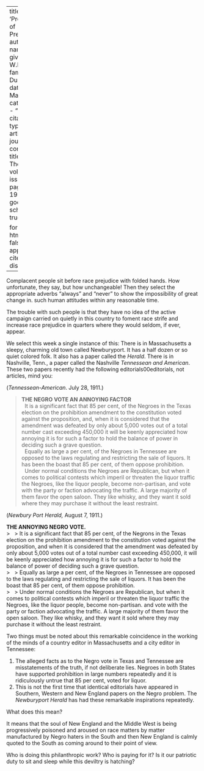 
---
title: 'Promotion of Prejudice'
author:
  - name:
      given: W.E.B.
      family: Du Bois
date: Mar. 1911
categories: 
  - ""
citation: 
  type: article-journal
  container-title: The Crisis
  volume: 2
  issue: 5
  page: 196-197
google-scholar: true

format:
  html:
    toc: false
    appendix-cite-as: display
---




Complacent people sit before
race prejudice with folded hands. How unfortunate, they say, but how unchangeable! Then they select the appropriate adverbs "always" and "never" to show the impossibility of great change in. such human attitudes within any reasonable time.

The trouble with such people is that they have no idea of the active campaign carried on quietly in this country to foment race strife and increase race prejudice in quarters where they would seldom, if ever, appear.

We select this week a single instance of this: There is in Massachusetts a sleepy, charming old town called Newburyport. It has a half dozen or so quiet colored folk. It also has a paper called the *Herald*. There is in Nashville, Tenn., a paper called the Nashville *Tennessean and American*. These two papers recently had the following editorials00editorials, not articles, mind you:

(*Tennessean-American*. July 28, 1911.)

> **THE NEGRO VOTE AN ANNOYING FACTOR**   
> &nbsp;
> It is a significant fact that 85 per cent, of the Negroes in the Texas election on the prohibition
amendment to the constitution voted against the proposition, and, when it is considered that the amendment was defeated by only about 5,000 votes out of a total number cast exceeding 450,000 it will be keenly appreciated how annoying it is for such a factor to hold the balance of power in deciding such a grave question.   
> &nbsp;
> Equally as large a per cent, of the Negroes in Tennessee are opposed to the laws regulating and restricting the sale of liquors. It has been the boast that 85 per cent, of them oppose prohibition.   
> &nbsp;
> Under normal conditions the Negroes are Republican, but when it comes to political contests which imperil or threaten the liquor traffic the Negroes, like the liquor people, become non-partisan, and vote with the party or faction advocating the traffic. A large majority of them favor the open saloon. They like whisky, and they want it sold where they may purchase it without the least restraint.

(*Newbury Port Herald,* August 7, 1911.)

**THE ANNOYING NEGRO VOTE.**   
> &nbsp;
> It is a significant fact that 85 per cent, of the Negrons in the Texas election on the prohibition amendment to the constitution voted against the proposition, and when it is considered that the amendment was defeated by only about 5,000 votes out of a total number cast exceeding 450,000, it will be keenly appreciated how annoying it is for such a factor to hold the balance of power of deciding such a grave question.    
> &nbsp;
> Equally as large a per cent, of the Negroes in Tennessee are opposed to the laws regulating and restricting the sale of liquors. It has been the boast that 85 per cent, of them oppose prohibition.   
> &nbsp;
> Under normal conditions the Negroes are Republican, but when it comes to political contests which imperil or threaten the liquor traffic the Negroes, like the liquor people, become non-partisan. and vote with the party or faction advocating the traffic. A large majority of them favor the open saloon. They like whisky, and they want it sold where they may purchase it without the least restraint.

Two things must be noted about this remarkable coincidence in the working of the minds of a country editor in Massachusetts and a city editor in Tennessee:

1. The alleged facts as to the Negro vote in Texas and Tennessee are misstatements of the truth, if not deliberate lies. Negroes in both States have supported prohibition in large numbers repeatedly and it is ridiculously untrue that 85 per cent, voted for liquor.
2. This is not the first time that identical editorials have appeared in Southern, Western and New England papers on the Negro problem. The *Newburyport Herald* has had these remarkable inspirations repeatedly.

What does this mean?

It means that the soul of New England and the Middle West is being progressively poisoned and aroused on race matters by matter manufactured by Negro haters in the South and then New England is calmly quoted to the
South as coming around to their point of view.

Who is doing this philanthropic work? Who is paying for it? Is it our patriotic duty to sit and sleep while this deviltry is hatching?

